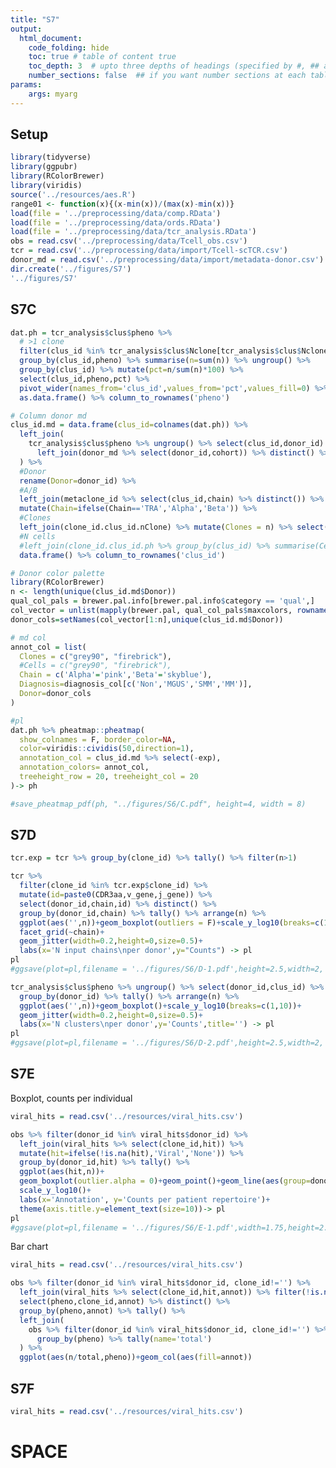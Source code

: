 ```yaml
---
title: "S7"
output:
  html_document:
    code_folding: hide
    toc: true # table of content true
    toc_depth: 3  # upto three depths of headings (specified by #, ## and ###)
    number_sections: false  ## if you want number sections at each table header
params:
    args: myarg
---
```


## Setup

```r

library(tidyverse)
library(ggpubr)
library(RColorBrewer)
library(viridis)
source('../resources/aes.R')
range01 <- function(x){(x-min(x))/(max(x)-min(x))}
load(file = '../preprocessing/data/comp.RData')
load(file = '../preprocessing/data/ords.RData')
load(file = '../preprocessing/data/tcr_analysis.RData')
obs = read.csv('../preprocessing/data/Tcell_obs.csv')
tcr = read.csv('../preprocessing/data/import/Tcell-scTCR.csv')
donor_md = read.csv('../preprocessing/data/import/metadata-donor.csv')
dir.create('../figures/S7')
'../figures/S7'

```

## S7C

```r

dat.ph = tcr_analysis$clus$pheno %>% 
  # >1 clone
  filter(clus_id %in% tcr_analysis$clus$Nclone[tcr_analysis$clus$Nclone$exp,]$clus_id) %>% 
  group_by(clus_id,pheno) %>% summarise(n=sum(n)) %>% ungroup() %>% 
  group_by(clus_id) %>% mutate(pct=n/sum(n)*100) %>% 
  select(clus_id,pheno,pct) %>% 
  pivot_wider(names_from='clus_id',values_from='pct',values_fill=0) %>% 
  as.data.frame() %>% column_to_rownames('pheno')

# Column donor md
clus_id.md = data.frame(clus_id=colnames(dat.ph)) %>% 
  left_join(
    tcr_analysis$clus$pheno %>% ungroup() %>% select(clus_id,donor_id) %>% distinct() %>%
      left_join(donor_md %>% select(donor_id,cohort)) %>% distinct() %>% rename(Cohort=cohort)
  ) %>% 
  #Donor
  rename(Donor=donor_id) %>% 
  #A/B
  left_join(metaclone_id %>% select(clus_id,chain) %>% distinct()) %>% rename(Chain=chain) %>%
  mutate(Chain=ifelse(Chain=='TRA','Alpha','Beta')) %>% 
  #Clones
  left_join(clone_id.clus_id.nClone) %>% mutate(Clones = n) %>% select(-n) %>% 
  #N cells
  #left_join(clone_id.clus_id.ph %>% group_by(clus_id) %>% summarise(Cells=sum(n))) %>% 
  data.frame() %>% column_to_rownames('clus_id')

# Donor color palette
library(RColorBrewer)
n <- length(unique(clus_id.md$Donor))
qual_col_pals = brewer.pal.info[brewer.pal.info$category == 'qual',]
col_vector = unlist(mapply(brewer.pal, qual_col_pals$maxcolors, rownames(qual_col_pals)))
donor_cols=setNames(col_vector[1:n],unique(clus_id.md$Donor))

# md col
annot_col = list(
  Clones = c("grey90", "firebrick"), 
  #Cells = c("grey90", "firebrick"),
  Chain = c('Alpha'='pink','Beta'='skyblue'),
  Diagnosis=diagnosis_col[c('Non','MGUS','SMM','MM')],
  Donor=donor_cols
)

#pl
dat.ph %>% pheatmap::pheatmap(
  show_colnames = F, border_color=NA,
  color=viridis::cividis(50,direction=1),
  annotation_col = clus_id.md %>% select(-exp),
  annotation_colors= annot_col,
  treeheight_row = 20, treeheight_col = 20
)-> ph

#save_pheatmap_pdf(ph, "../figures/S6/C.pdf", height=4, width = 8)

```


## S7D

```r

tcr.exp = tcr %>% group_by(clone_id) %>% tally() %>% filter(n>1)

tcr %>% 
  filter(clone_id %in% tcr.exp$clone_id) %>% 
  mutate(id=paste0(CDR3aa,v_gene,j_gene)) %>% 
  select(donor_id,chain,id) %>% distinct() %>% 
  group_by(donor_id,chain) %>% tally() %>% arrange(n) %>% 
  ggplot(aes('',n))+geom_boxplot(outliers = F)+scale_y_log10(breaks=c(1,10,100,1000))+
  facet_grid(~chain)+
  geom_jitter(width=0.2,height=0,size=0.5)+
  labs(x='N input chains\nper donor',y="Counts") -> pl
pl
#ggsave(plot=pl,filename = '../figures/S6/D-1.pdf',height=2.5,width=2, dpi="retina")

tcr_analysis$clus$pheno %>% ungroup() %>% select(donor_id,clus_id) %>% distinct() %>% 
  group_by(donor_id) %>% tally() %>% arrange(n) %>% 
  ggplot(aes('',n))+geom_boxplot()+scale_y_log10(breaks=c(1,10))+
  geom_jitter(width=0.2,height=0,size=0.5)+
  labs(x='N clusters\nper donor',y='Counts',title='') -> pl
pl
#ggsave(plot=pl,filename = '../figures/S6/D-2.pdf',height=2.5,width=2, dpi="retina")

```


## S7E

Boxplot, counts per individual
```r

viral_hits = read.csv('../resources/viral_hits.csv')

obs %>% filter(donor_id %in% viral_hits$donor_id) %>% 
  left_join(viral_hits %>% select(clone_id,hit)) %>% 
  mutate(hit=ifelse(!is.na(hit),'Viral','None')) %>% 
  group_by(donor_id,hit) %>% tally() %>% 
  ggplot(aes(hit,n))+
  geom_boxplot(outlier.alpha = 0)+geom_point()+geom_line(aes(group=donor_id))+
  scale_y_log10()+
  labs(x='Annotation', y='Counts per patient repertoire')+
  theme(axis.title.y=element_text(size=10))-> pl
pl
#ggsave(plot=pl,filename = '../figures/S6/E-1.pdf',width=1.75,height=2.25, dpi="retina")

```

Bar chart
```r

viral_hits = read.csv('../resources/viral_hits.csv')

obs %>% filter(donor_id %in% viral_hits$donor_id, clone_id!='') %>% 
  left_join(viral_hits %>% select(clone_id,hit,annot)) %>% filter(!is.na(hit)) %>% 
  select(pheno,clone_id,annot) %>% distinct() %>% 
  group_by(pheno,annot) %>% tally() %>% 
  left_join(
    obs %>% filter(donor_id %in% viral_hits$donor_id, clone_id!='') %>% 
      group_by(pheno) %>% tally(name='total')
  ) %>% 
  ggplot(aes(n/total,pheno))+geom_col(aes(fill=annot))


```


## S7F

```r

viral_hits = read.csv('../resources/viral_hits.csv')

```



# SPACE 








































































































